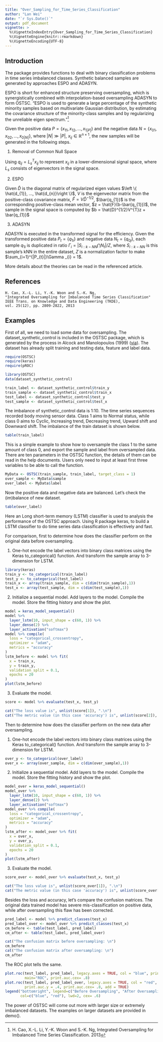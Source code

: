 ---
title: "Over_Sampling_for_Time_Series_Classification"
author: "Lan Wei"
date: "`r Sys.Date()`"
output: pdf_document
vignette: >
  %\VignetteIndexEntry{Over_Sampling_for_Time_Series_Classification}
  %\VignetteEngine{knitr::rmarkdown}
  %\VignetteEncoding{UTF-8}
---

## Introduction

The package provides functions to deal with binary classification problems in time series imbalanced classes. Synthetic balanced samples are generated by approaches ESPO and ADASYN. 

ESPO is short for enhanced structure preserving oversampling, which is synergistically combined with interpolation-based oversampling ADASYN to form OSTSC. "ESPO is used to generate a large percentage of the synthetic minority samples based on multivariate Gaussian distribution, by estimating the covariance structure of the minority-class samples and by regularizing the unreliable eigen spectrum."^[H. Cao, X.-L. Li, Y.-K. Woon and S.-K. Ng, Integrated Oversampling for Imbalanced Time Series Classification. 2013]

Given the positive data $P = \left \{ x_{11}, x_{12}, ..., x_{1|P|}\right \}$ and the negative data $N = \left \{ x_{01}, x_{02}, ..., x_{0|N|}\right \}$, where $|N| \gg |P|$, $x_{ij} \in \mathbb{R}^{n \times 1}$, the new samples will be generated in the following steps.

1. Removal of Common Null Space

Using $q_{ij} = L_{s}^{T}x_{ij}$ to represent $x_{ij}$ in a lower-dimensional signal space, where $L_{s}$ consists of eigenvectors in the signal space.

2. ESPO

Given $\hat{D}$ is the diagonal matrix of regularized eigen values $\left \{ \hat{d_{1}}, ..., \hat{d_{n}}\right \}$, $V$ is the eigenvector matrix from the positive-class covariance matrix, $\hat{F} = V\hat{D}^{-1/2}$, $\bar{q_{1}}$ is the corresponding positive-class mean vector, $z = \hat{F}(b-\bar{q_{1}})$, the sample in the signal space is computed by $b = \hat{D}^{1/2}V^{T}z + \bar{q_{1}}$

3. ADASYN

ADASYN is executed in the transformed signal for the efficiency. Given the transformed positive data $P_{t} = \left \{ q_{1i}\right \}$ and negative data $N_{t} = \left \{ q_{0j}\right \}$, each sample $q_{1i}$ is duplicated in ratio $\Gamma_{i} = \left | S_{i:k-NN}\bigcap N_{t} \right | /Z$, where $S_{i:k-NN}$ is this sample's kNN in the entire dataset, $Z$ is a normalization factor to make $\sum_{i=1}^{|P_{t}|}\Gamma _{i} = 1$. 

More details about the theories can be read in the referenced article.

## References

    H. Cao, X.-L. Li, Y.-K. Woon and S.-K. Ng, 
    "Integrated Oversampling for Imbalanced Time Series Classification" 
    IEEE Trans. on Knowledge and Data Engineering (TKDE), 
    vol. 25(12), pp. 2809-2822, 2013

## Examples

First of all, we need to load some data for oversampling. The dataset_synthetic_control is included in the OSTSC package, which is generated by the process in Alcock and Manolopoulos (1999) ([via](https://archive.ics.uci.edu/ml/datasets/Synthetic+Control+Chart+Time+Series)). The dataset has already split training and testing data, feature and label data.

```{r, echo=FALSE, message=FALSE}
require(OSTSC)
require(keras)
require(pROC)
```
```{r}
library(OSTSC)
data(dataset_synthetic_control)

train_label <- dataset_synthetic_control$train_y
train_sample <- dataset_synthetic_control$train_x
test_label <- dataset_synthetic_control$test_y
test_sample <- dataset_synthetic_control$test_x
```

The imbalance of synthetic_control data is 1:10. The time series sequences recorded body moving sensor data. Class 1 aims to Normal status, while class 0 aims to Cyclic, Increasing trend, Decreasing trend, Upward shift and Downward shift. The imbalance of the train dataset is shown below.

```{r, }
table(train_label)
```

This is a simple example to show how to oversample the class 1 to the same amount of class 0, and export the sample and label from oversampled data. There are ten parameters in the OSTSC function, the details of them can be read in the help documents. Users only need to input at least first three variables to be able to call the function. 

```{r, results='hide'}
MyData <- OSTSC(train_sample, train_label, target_class = 1)
over_sample <- MyData$sample
over_label <- MyData$label
```

Now the positive data and negative data are balanced. Let's check the (im)balance of new dataset.

```{r}
table(over_label)
```

Here an Long short-term memory (LSTM) classifier is used to analysis the performance of the OSTSC approach. Using R package keras, to build a LSTM classifier to do time series data classification is effectively and fast.

For comparison, first to determine how does the classifier perform on the original data before oversampling.

1. One-hot encode the label vectors into binary class matrices using the Keras to_categorical() function. And transform the sample array to 3-dimension for LSTM.

```{r}
library(keras)
train_y <- to_categorical(train_label)
test_y <- to_categorical(test_label)
train_x <- array(train_sample, dim = c(dim(train_sample),1)) 
test_x <- array(test_sample, dim = c(dim(test_sample),1)) 
```

2. Initialize a sequential model. Add layers to the model. Compile the model. Store the fitting history and show the plot.

```{r, message=FALSE}
model = keras_model_sequential()
model %>%
  layer_lstm(10, input_shape = c(60, 1)) %>%
  layer_dense(2) %>%
  layer_activation("softmax")
model %>% compile(
  loss = "categorical_crossentropy", 
  optimizer = "adam", 
  metrics = "accuracy"
)
lstm_before <- model %>% fit( 
  x = train_x, 
  y = train_y, 
  validation_split = 0.1,
  epochs = 20
)
plot(lstm_before)
```

3. Evaluate the model.

```{r, message=FALSE}
score <- model %>% evaluate(test_x, test_y)
```
```{r, echo=FALSE}
cat("The loss value is", unlist(score[1]), ".\n")
cat("The metric value (in this case 'accuracy') is", unlist(score[2]), ".\n")
```

Then to determine how does the classifier perform on the new data after oversampling.

1. One-hot encode the label vectors into binary class matrices using the Keras to_categorical() function. And transform the sample array to 3-dimension for LSTM.

```{r}
over_y <- to_categorical(over_label)
over_x <- array(over_sample, dim = c(dim(over_sample),1)) 
```

2. Initialize a sequential model. Add layers to the model. Compile the model. Store the fitting history and show the plot.

```{r, message=FALSE}
model_over = keras_model_sequential()
model_over %>%
  layer_lstm(10, input_shape = c(60, 1)) %>%
  layer_dense(2) %>%
  layer_activation("softmax")
model_over %>% compile(
  loss = "categorical_crossentropy", 
  optimizer = "adam", 
  metrics = "accuracy"
)
lstm_after <- model_over %>% fit( 
  x = over_x, 
  y = over_y, 
  validation_split = 0.1,
  epochs = 20
)
plot(lstm_after)
```

3. Evaluate the model.

```{r, message=FALSE}
score_over <- model_over %>% evaluate(test_x, test_y)
```
```{r, echo=FALSE}
cat("The loss value is", unlist(score_over[1]), ".\n")
cat("The metric value (in this case 'accuracy') is", unlist(score_over[2]), ".\n")
```

Besides the loss and accuracy, let's compare the confusion matrices. The original data trained model has severe mis-classification on positive data, while after oversampling this flaw has been corrected.

```{r}
pred_label <- model %>% predict_classes(test_x)
pred_label_over <- model_over %>% predict_classes(test_x)
cm_before <- table(test_label, pred_label)
cm_after <- table(test_label, pred_label_over)
```
```{r, echo=FALSE}
cat("The confusion matrix before oversampling: \n") 
cm_before
cat("The confusion matrix after oversampling: \n") 
cm_after
```

The ROC plot tells the same.

```{r}
plot.roc(test_label, pred_label, legacy.axes = TRUE, col = "blue", print.auc = TRUE,  
         main="ROC", print.auc.cex= .8)
plot.roc(test_label, pred_label_over, legacy.axes = TRUE, col = "red", print.auc = TRUE,   
         print.auc.y = .4, print.auc.cex= .8, add = TRUE)
legend("bottomright", legend=c("Before Oversampling", "After Oversampling"), 
       col=c("blue", "red"), lwd=2, cex= .6)
```

The power of OSTSC will come out more with larger size or extremely imbalanced datasets. The examples on larger datasets are provided in demo().
